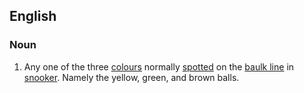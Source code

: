 ==English==

===Noun===
{{en-noun|head=[[baulk]] [[colour]]}}

# {{context|snooker|lang=en}} Any one of the three [[colours]] normally [[respot|spotted]] on the [[baulk line]] in [[snooker]]. Namely the yellow, green, and brown balls.